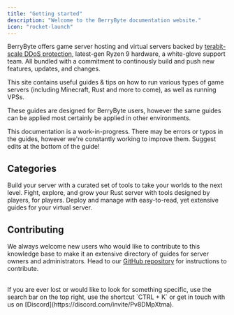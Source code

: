 ```yaml
---
title: "Getting started"
description: "Welcome to the BerryByte documentation website."
icon: "rocket-launch"
---
```


BerryByte offers game server hosting and virtual servers backed by [terabit-scale DDoS protection](https://berrybyte.net/ddos), latest-gen Ryzen 9 hardware, a white-glove support team. All bundled with a commitment to continously build and push new features, updates, and changes.

This site contains useful guides & tips on how to run various types of game
servers (including Minecraft, Rust and more to come), as well as running VPSs.

These guides are designed for BerryByte users, however the same guides can be applied most certainly be applied in other environments.

<Warning>
  This documentation is a work-in-progress. There may be errors or typos in the
  guides, however we're constantly working to improve them. Suggest edits at the bottom of the guide!
</Warning>


## Categories

<Card title="Minecraft" icon="cubes" iconType="duotone" href="/games/minecraft/introduction">
  Build your server with a curated set of tools to take your worlds to the next level. 
</Card>

<Card title="Rust" icon="radiation" iconType="duotone" href="/rust/introduction">
  Fight, explore, and grow your Rust server with tools designed by players, for players.
</Card>

<Card title="Virtual Servers (VPS)" icon="server" iconType="duotone" href="/minecraft/introduction">
  Deploy and manage with easy-to-read, yet extensive guides for your virtual server. 
</Card>

## Contributing

We always welcome new users who would like to contribute to this knowledge base
to make it an extensive directory of guides for server owners and
administrators. Head to our
[GitHub repository](https://github.com/berrybyte-net/documentation#contributing)
for instructions to contribute.

<br />

<Tip>
  If you are ever lost or would like to look for something specific, use the
  search bar on the top right, use the shortcut `CTRL + K` or get in touch with us on
  [Discord](https://discord.com/invite/Pv8DMpXtma).
</Tip>

